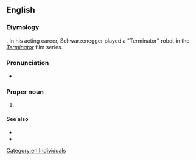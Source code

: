==English==

===Etymology===
{{blend|en|governor|Terminator}}. In his acting career, Schwarzenegger played a "Terminator" robot in the ''[[w:The Terminator|Terminator]]'' film series.

===Pronunciation===
* {{IPA|/ˈɡʌvɚneɪtɚ/|lang=en}}

===Proper noun===
{{en-proper noun}}

# {{n-g|Nickname for [[Arnold Schwarzenegger]] as governor of [[California]].}}

====See also====
* {{l|en|Ahhnold}}
* {{projectlink|wikipedia}}

[[Category:en:Individuals]]
